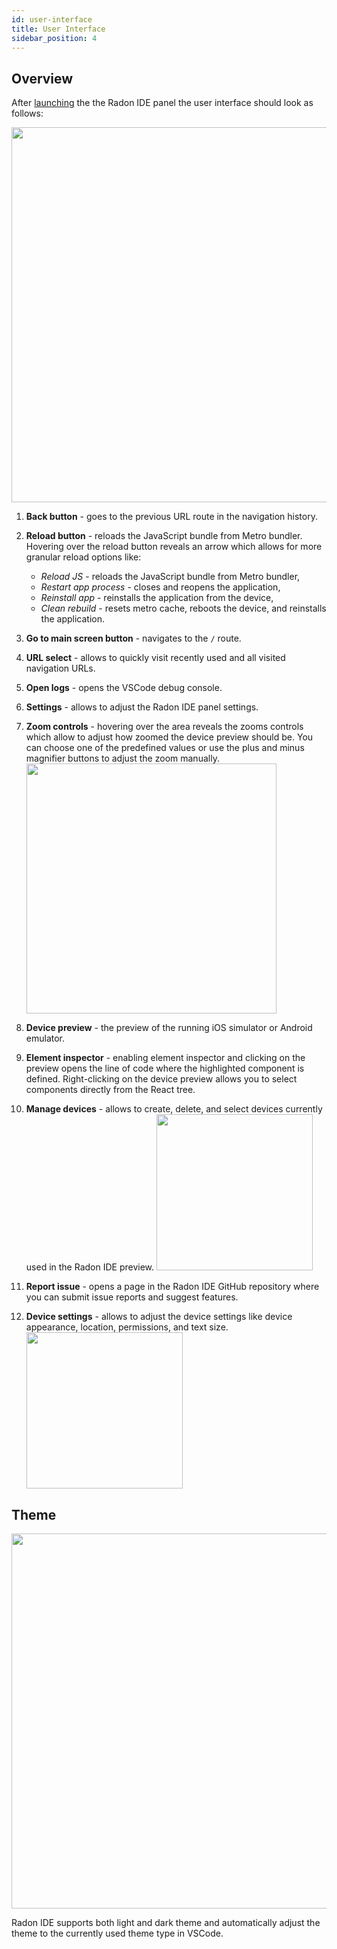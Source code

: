 ```yaml
---
id: user-interface
title: User Interface
sidebar_position: 4
---
```


## Overview

After [launching](/docs/getting-started/launching) the the Radon IDE panel the user interface should look as follows:

<img width="600" src="/img/docs/ide_user_interface.png" />

1. **Back button** - goes to the previous URL route in the navigation history.
2. **Reload button** - reloads the JavaScript bundle from Metro bundler. Hovering over the reload button reveals an arrow which allows for more granular reload options like:

   - _Reload JS_ - reloads the JavaScript bundle from Metro bundler,
   - _Restart app process_ - closes and reopens the application,
   - _Reinstall app_ - reinstalls the application from the device,
   - _Clean rebuild_ - resets metro cache, reboots the device, and reinstalls the application.

3. **Go to main screen button** - navigates to the `/` route.
4. **URL select** - allows to quickly visit recently used and all visited navigation URLs.
5. **Open logs** - opens the VSCode debug console.
6. **Settings** - allows to adjust the Radon IDE panel settings.
7. **Zoom controls** - hovering over the area reveals the zooms controls which allow to adjust how zoomed the device preview should be. You can choose one of the predefined values or use the plus and minus magnifier buttons to adjust the zoom manually.
   <img width="400" src="/img/docs/ide_zoom_controls.png" />
8. **Device preview** - the preview of the running iOS simulator or Android emulator.
9. **Element inspector** - enabling element inspector and clicking on the preview opens the line of code where the highlighted component is defined. Right-clicking on the device preview allows you to select components directly from the React tree.
10. **Manage devices** - allows to create, delete, and select devices currently used in the Radon IDE preview.
    <img width="250" src="/img/docs/ide_manage_devices.png" />
11. **Report issue** - opens a page in the Radon IDE GitHub repository where you can submit issue reports and suggest features.
12. **Device settings** - allows to adjust the device settings like device appearance, location, permissions, and text size.
    <img width="250" src="/img/docs/ide_device_settings.png" />

## Theme

<img width="600" src="/img/docs/ide_theme.png" />

Radon IDE supports both light and dark theme and automatically adjust the theme to the currently used theme type in VSCode.
